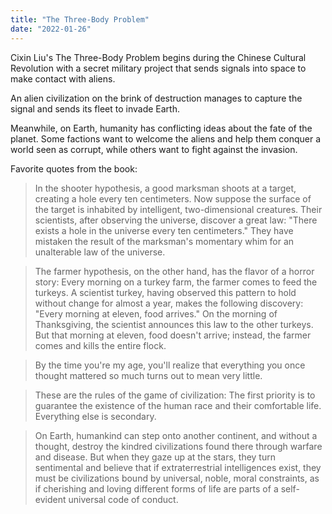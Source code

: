 ```yaml
---
title: "The Three-Body Problem"
date: "2022-01-26"
---
```


Cixin Liu's The Three-Body Problem begins during the Chinese Cultural Revolution with a secret military project that sends signals into space to make contact with aliens.

An alien civilization on the brink of destruction manages to capture the signal and sends its fleet to invade Earth.

Meanwhile, on Earth, humanity has conflicting ideas about the fate of the planet.
Some factions want to welcome the aliens and help them conquer a world seen as corrupt, while others want to fight against the invasion.

Favorite quotes from the book:

> In the shooter hypothesis, a good marksman shoots at a target, creating a hole every ten centimeters. Now suppose the surface of the target is inhabited by intelligent, two-dimensional creatures. Their scientists, after observing the universe, discover a great law: "There exists a hole in the universe every ten centimeters." They have mistaken the result of the marksman's momentary whim for an unalterable law of the universe.

> The farmer hypothesis, on the other hand, has the flavor of a horror story: Every morning on a turkey farm, the farmer comes to feed the turkeys. A scientist turkey, having observed this pattern to hold without change for almost a year, makes the following discovery: "Every morning at eleven, food arrives." On the morning of Thanksgiving, the scientist announces this law to the other turkeys. But that morning at eleven, food doesn't arrive; instead, the farmer comes and kills the entire flock.

> By the time you're my age, you'll realize that everything you once thought mattered so much turns out to mean very little.

> These are the rules of the game of civilization: The first priority is to guarantee the existence of the human race and their comfortable life. Everything else is secondary.

> On Earth, humankind can step onto another continent, and without a thought, destroy the kindred civilizations found there through warfare and disease. But when they gaze up at the stars, they turn sentimental and believe that if extraterrestrial intelligences exist, they must be civilizations bound by universal, noble, moral constraints, as if cherishing and loving different forms of life are parts of a self-evident universal code of conduct.
